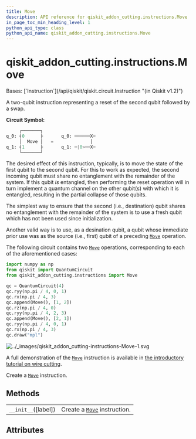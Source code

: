 ```yaml
---
title: Move
description: API reference for qiskit_addon_cutting.instructions.Move
in_page_toc_min_heading_level: 1
python_api_type: class
python_api_name: qiskit_addon_cutting.instructions.Move
---
```


<span id="qiskit-addon-cutting-instructions-move" />

# qiskit\_addon\_cutting.instructions.Move

<Class id="qiskit_addon_cutting.instructions.Move" isDedicatedPage={true} github="https://github.com/Qiskit/qiskit-addon-cutting/tree/stable/0.9/qiskit_addon_cutting/instructions/move.py" signature="Move(label=None)" modifiers="class">
  Bases: [`Instruction`](/api/qiskit/qiskit.circuit.Instruction "(in Qiskit v1.2)")

  A two-qubit instruction representing a reset of the second qubit followed by a swap.

  **Circuit Symbol:**

  ```python
       ┌───────┐
  q_0: ┤0      ├       q_0: ──────X─
       │  Move │   =              │
  q_1: ┤1      ├       q_1: ─|0>──X─
       └───────┘
  ```

  The desired effect of this instruction, typically, is to move the state of the first qubit to the second qubit. For this to work as expected, the second incoming qubit must share no entanglement with the remainder of the system. If this qubit *is* entangled, then performing the reset operation will in turn implement a quantum channel on the other qubit(s) with which it is entangled, resulting in the partial collapse of those qubits.

  The simplest way to ensure that the second (i.e., destination) qubit shares no entanglement with the remainder of the system is to use a fresh qubit which has not been used since initialization.

  Another valid way is to use, as a desination qubit, a qubit whose immediate prior use was as the source (i.e., first) qubit of a preceding [`Move`](#qiskit_addon_cutting.instructions.Move "qiskit_addon_cutting.instructions.Move") operation.

  The following circuit contains two [`Move`](#qiskit_addon_cutting.instructions.Move "qiskit_addon_cutting.instructions.Move") operations, corresponding to each of the aforementioned cases:

  ```python
  import numpy as np
  from qiskit import QuantumCircuit
  from qiskit_addon_cutting.instructions import Move

  qc = QuantumCircuit(4)
  qc.ryy(np.pi / 4, 0, 1)
  qc.rx(np.pi / 4, 3)
  qc.append(Move(), [1, 2])
  qc.rz(np.pi / 4, 0)
  qc.ryy(np.pi / 4, 2, 3)
  qc.append(Move(), [2, 1])
  qc.ryy(np.pi / 4, 0, 1)
  qc.rx(np.pi / 4, 3)
  qc.draw("mpl")
  ```

  ![../\_images/qiskit\_addon\_cutting-instructions-Move-1.svg](/images/api/qiskit-addon-cutting/qiskit_addon_cutting-instructions-Move-1.svg)

  A full demonstration of the [`Move`](#qiskit_addon_cutting.instructions.Move "qiskit_addon_cutting.instructions.Move") instruction is available in [the introductory tutorial on wire cutting](tutorials/03-wire-cutting-via-move-instruction).

  Create a [`Move`](#qiskit_addon_cutting.instructions.Move "qiskit_addon_cutting.instructions.Move") instruction.

  ## Methods

  |                      |                                                                                                                  |
  | -------------------- | ---------------------------------------------------------------------------------------------------------------- |
  | `__init__`(\[label]) | Create a [`Move`](#qiskit_addon_cutting.instructions.Move "qiskit_addon_cutting.instructions.Move") instruction. |

  ## Attributes

  |   |
  | - |
</Class>


